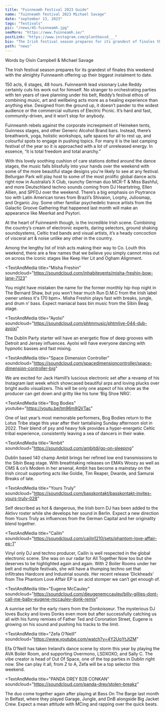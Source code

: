 ---
title: "Fuinneamh Festival 2023 Guide"
name: "fuinneamh festival 2023 Michael Savage"
date: "september 13, 2023"
tags: "festivals"
pic: "/news/45-fuinneamh.jpg"
seeMore: "https://www.fuinneamh.ie/"
postLink: "https://www.instagram.com/plantbassd___"
bio: "The Irish festival season prepares for its grandest of finales this weekend with the almighty Fuinneamh offering up their biggest instalment to date."
path: "news"
---

<p className="smallText">Words by Oisín Campbell & Michael Savage</p>

The Irish festival season prepares for its grandest of finales this weekend with the almighty Fuinneamh offering up their biggest instalment to date.

150 acts, 6 stages, 48 hours. Fuinneamh lead visionary Luke Reddy certainly cuts his work out for himself. No stranger to orchestrating parties with ten years of rave planning under his belt, Reddy’s festival ethos of combining music, art and wellbeing acts more as a healing experience than anything else. Designed from the ground up, it doesn’t pander to the widest audience or the commercial vultures of Electric Picnic. It’s hard and fast, community-driven, and it won’t stop for anybody.

Fuinneamh rebels against the corporate increepment of Heineken tents, Guinness stages, and other Generic Alcohol Brand bars. Instead, there’s breathwork, yoga, holistic workshops, safe spaces for all to rest up, and colourful spots to engage in pushing topics. For many it is the last camping festival of the year so it is approached with a lot of unreleased energy. In essence, “it is total freedom and total anarchy.”

With this lovely soothing cushion of care stations dotted around the dance stages, the music falls blissfully into your hands over the weekend with some of the more beautiful stage designs you're likely to see at any festival. Bellurgan Park will play host to some of the most prolific global dance acts right now in Australia’s X Club, raunchy German duo MCR-T & Miss Bashful, and more Deutschland techno sounds coming from DJ Heartstring, Ellen Allien, and SPFDJ over the weekend. There’s a big emphasis on Psytrance too with Latin American tones from Brazil’s Shivaion, Lorphy, Juliosmap, and Organic Joy. Some other familiar psychedelic trance artists from the Galactic Groove Gathering that happened last month will make an appearance like Meerkat and Psytori.

At the heart of Fuinneamh though, is the incredible Irish scene. Combining the country’s cream of electronic experts, daring selectors, ground shaking soundsystems, Celtic trad bands and visual artists, it’s a heady concoction of visceral art & noise unlike any other in the country.

Among the lengthy list of Irish acts making their way to Co. Louth this weekend, there are a few names that we believe you simply cannot miss out on across the iconic stages like Keep Her Lit and Ogham Alignment.

<TextAndMedia
  title="Misha Freshin"
  soundcloud="https://soundcloud.com/inhabitevents/misha-freshin-bow-lane-7123"
>

You might have mistaken the name for the former monthly hip-hop night in The Bernard Shaw, but you won’t hear much Run D.M.C from the Irish label owner unless it's 170 bpm+. Misha Freshin plays fast with breaks, jungle, and drum n’ bass. Expect maniacal bass bin music from the Síbín Beag stage.

</TextAndMedia>

<TextAndMedia
  title="Ayolxi"
  soundcloud="https://soundcloud.com/phtmmusic/phtmlive-044-dub-ayoixi"
>

The Dublin Party starter will have an energetic flow of deep grooves with Detroit and Jersey influences. Ayolxi will have everyone dancing with hypnotic basses and fast mixing.

</TextAndMedia>

<TextAndMedia 
  title="Space Dimension Controller"
  soundcloud="https://soundcloud.com/spacedimensioncontroller/space-dimension-controller-big"
>

We are excited for Jack Hamill’s luscious electronic set after a revamp of his Instagram last week which showcased beautiful arps and loving plucks over bright audio visualizers. This will be only one aspect of his show as the producer can get down and gritty like his tune ‘Big Shoe NRG’.

</TextAndMedia>

<TextAndMedia
  title="Bog Bodies"
  youtube="https://youtu.be/tm96m9QVTac"
>

One of last year’s most memorable performers, Bog Bodies return to the Lotus Tribe stage this year after their tantalising Sunday afternoon slot in 2022. Their blend of psy and heavy folk provides a hyper-energetic Celtic tribal experience, consistently leaving a sea of dancers in their wake.

</TextAndMedia>

<TextAndMedia
  title="Ambit"
  soundcloud="https://soundcloud.com/ambitdj/go-on-sleeping"
>

Dublin based 140 champ Ambit brings her refined low end transmissions to the Síbín Beag stage. With breathtaking releases on EMA’s Woozy as well as CMS & co’s Modem in her arsenal, Ambit has become a mainstay on the Irish circuit supporting acts like Goldie, Tim Reaper, Dwarde, and Samurai Breaks of late.

</TextAndMedia>

<TextAndMedia 
  title="Yours Truly"
  soundcloud="https://soundcloud.com/basskontakt/basskontakt-invites-yours-truly-028" 
>

Self described as hot & dangerous, the Irish born DJ has been added to the Aktivv roster while she develops her sound in Berlin. Expect a new direction from Yours Truly as influences from the German Capital and her originality blend together.

</TextAndMedia>

<TextAndMedia 
  title="Cailín"
  soundcloud="https://soundcloud.com/cailin1210/sets/phantom-love-affair-ep-1"
>

Vinyl only DJ and techno producer, Cailín is well respected in the global electronic scene. She was on our radar for All Together Now too but she deserves to be highlighted again and again. With 2 Boiler Rooms under her belt and multiple festivals, she will have a thumping techno set that infiltrates Hardcore and Industrial sounds. Her recent release ‘Dickheads’ from
The Phantom Love Affair EP is an acid stomper we can’t get enough of.

</TextAndMedia>

<TextAndMedia
  title="Eugene McCauley"
  soundcloud="https://soundcloud.com/djeugenemccauley/billy-gillies-dont-call-me-baby-eugene-mccauley-donk-remix"
>

A sunrise set for the early risers from the Donkoisseur. The mysterious DJ loves Bucky and loves Donks even more but after successfully catching us all with his funny remixes of Father Ted and Coronation Street, Eugene is growing on his sound and pushing his tracks to the limit.

</TextAndMedia>

<TextAndMedia 
  title="Zefa O’Neill"
  soundcloud="https://www.youtube.com/watch?v=4Y2UqYtJtZM"
>

Efa O’Neill has taken Ireland’s dance scene by storm this year by playing the AVA Boiler Room, and supporting Overmono, LSDXOXO, and Sally C. The vibe creator is head of Out Of Space, one of the top parties in Dublin right now. She can play it all, from Z to A, Zefa will be a top selector this weekend.

</TextAndMedia>

<TextAndMedia
  title="PANDA DREY B2B CONKAN"
  soundcloud="https://soundcloud.com/panda-drey/stolen-breakz"
>

The duo come together again after playing at Bass On The Barge last month in Belfast, where they played Garage, Jungle, and DnB alongside Big Jacket Crew. Expect a mean attitude with MCing and rapping over the quick beats.

</TextAndMedia>
